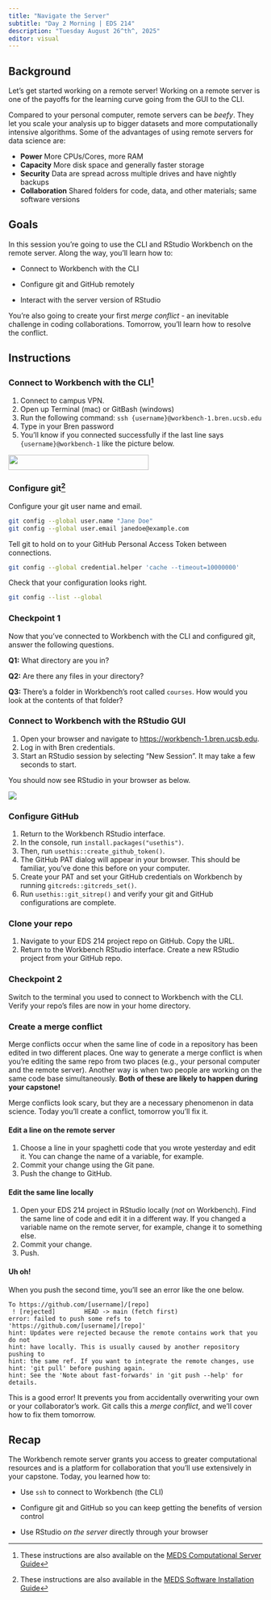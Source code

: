 ```yaml
---
title: "Navigate the Server"
subtitle: "Day 2 Morning | EDS 214"
description: "Tuesday August 26^th^, 2025"
editor: visual
---
```


## Background

Let's get started working on a remote server! Working on a remote server is one of the payoffs for the learning curve going from the GUI to the CLI.

Compared to your personal computer, remote servers can be *beefy*. They let you scale your analysis up to bigger datasets and more computationally intensive algorithms. Some of the advantages of using remote servers for data science are:

-   **Power** More CPUs/Cores, more RAM
-   **Capacity** More disk space and generally faster storage
-   **Security** Data are spread across multiple drives and have nightly backups
-   **Collaboration** Shared folders for code, data, and other materials; same software versions

## Goals

In this session you're going to use the CLI and RStudio Workbench on the remote server. Along the way, you'll learn how to:

-   Connect to Workbench with the CLI

-   Configure git and GitHub remotely

-   Interact with the server version of RStudio

You're also going to create your first *merge conflict* - an inevitable challenge in coding collaborations. Tomorrow, you'll learn how to resolve the conflict.

## Instructions

### Connect to Workbench with the CLI[^1]

[^1]: These instructions are also available on the [MEDS Computational Server Guide](https://bren.zendesk.com/hc/en-us/articles/8727865050900-MEDS-Computational-Server-Guide)

1.  Connect to campus VPN.
2.  Open up Terminal (mac) or GitBash (windows)
3.  Run the following command: `ssh {username}@workbench-1.bren.ucsb.edu`
4.  Type in your Bren password
5.  You'll know if you connected successfully if the last line says `{username}@workbench-1` like the picture below.

![](images/ssh-workbench.png){width="278" height="30"}

### Configure git[^2]

[^2]: These instructions are also available in the [MEDS Software Installation Guide](https://ucsb-meds.github.io/MEDS-installation-guide/#configure-git)

Configure your git user name and email.

``` sh
git config --global user.name "Jane Doe"
git config --global user.email janedoe@example.com
```

Tell git to hold on to your GitHub Personal Access Token between connections.

``` sh
git config --global credential.helper 'cache --timeout=10000000'
```

Check that your configuration looks right.

``` sh
git config --list --global
```

### Checkpoint 1

Now that you've connected to Workbench with the CLI and configured git, answer the following questions.

**Q1:** What directory are you in?

**Q2:** Are there any files in your directory?

**Q3:** There's a folder in Workbench's root called `courses`. How would you look at the contents of that folder?

### Connect to Workbench with the RStudio GUI

1.  Open your browser and navigate to <https://workbench-1.bren.ucsb.edu>.
2.  Log in with Bren credentials.
3.  Start an RStudio session by selecting "New Session". It may take a few seconds to start.

You should now see RStudio in your browser as below.

![](images/clipboard-2379238567.png)

### Configure GitHub

1.  Return to the Workbench RStudio interface.
2.  In the console, run `install.packages("usethis")`.
3.  Then, run `usethis::create_github_token()`.
4.  The GitHub PAT dialog will appear in your browser. This should be familiar, you've done this before on your computer.
5.  Create your PAT and set your GitHub credentials on Workbench by running `gitcreds::gitcreds_set()`.
6.  Run `usethis::git_sitrep()` and verify your git and GitHub configurations are complete.

### Clone your repo

1.  Navigate to your EDS 214 project repo on GitHub. Copy the URL.
2.  Return to the Workbench RStudio interface. Create a new RStudio project from your GitHub repo.

### Checkpoint 2

Switch to the terminal you used to connect to Workbench with the CLI. Verify your repo's files are now in your home directory.

### Create a merge conflict

Merge conflicts occur when the same line of code in a repository has been edited in two different places. One way to generate a merge conflict is when you're editing the same repo from two places (e.g., your personal computer and the remote server). Another way is when two people are working on the same code base simultaneously. **Both of these are likely to happen during your capstone!**

Merge conflicts look scary, but they are a necessary phenomenon in data science. Today you'll create a conflict, tomorrow you'll fix it.

#### Edit a line on the remote server

1.  Choose a line in your spaghetti code that you wrote yesterday and edit it. You can change the name of a variable, for example.
2.  Commit your change using the Git pane.
3.  Push the change to GitHub.

#### Edit the same line locally

1.  Open your EDS 214 project in RStudio locally (*not* on Workbench). Find the same line of code and edit it in a different way. If you changed a variable name on the remote server, for example, change it to something else.
2.  Commit your change.
3.  Push.

#### Uh oh!

When you push the second time, you'll see an error like the one below.

```         
To https://github.com/[username]/[repo]
 ! [rejected]        HEAD -> main (fetch first)
error: failed to push some refs to 'https://github.com/[username]/[repo]'
hint: Updates were rejected because the remote contains work that you do not
hint: have locally. This is usually caused by another repository pushing to
hint: the same ref. If you want to integrate the remote changes, use
hint: 'git pull' before pushing again.
hint: See the 'Note about fast-forwards' in 'git push --help' for details.
```

This is a good error! It prevents you from accidentally overwriting your own or your collaborator's work. Git calls this a *merge conflict*, and we'll cover how to fix them tomorrow.

## Recap

The Workbench remote server grants you access to greater computational resources and is a platform for collaboration that you'll use extensively in your capstone. Today, you learned how to:

-   Use `ssh` to connect to Workbench (the CLI)

-   Configure git and GitHub so you can keep getting the benefits of version control

-   Use RStudio *on the server* directly through your browser
